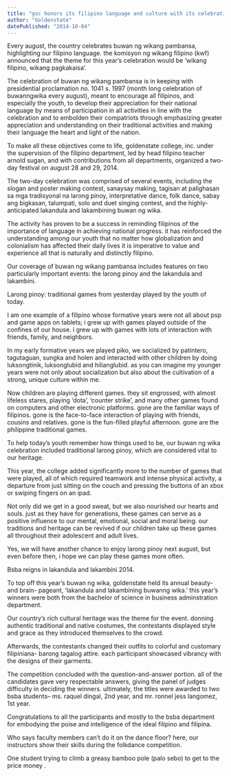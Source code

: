 ```yaml
---
title: "gsc honors its filipino language and culture with its celebration of buwan ng wikang pambansa"
author: "Goldenstate"
datePublished: "2014-10-04"
---
```


Every august, the country celebrates buwan ng wikang pambansa, highlighting our filipino language. the komisyon ng wikang filipino (kwf) announced that the theme for this year’s celebration would be ‘wikang filipino, wikang pagkakaisa’.

The celebration of buwan ng wikang pambansa is in keeping with presidential proclamation no. 1041 s. 1997 (month long celebration of buwanngwika every august), meant to encourage all filipinos, and especially the youth, to develop their appreciation for their national language by means of participation in all activities in line with the celebration and to embolden their compatriots through emphasizing greater appreciation and understanding on their traditional activities and making their language the heart and light of the nation.

To make all these objectives come to life, goldenstate college, inc. under the supervision of the filipino department, led by head filipino teacher arnold sugan, and with contributions from all departments, organized a two-day festival on august 28 and 29, 2014.

The two-day celebration was comprised of several events, including the slogan and poster making contest, sanaysay making, tagisan at palighasan sa mga tradisyonal na larong pinoy, interpretative dance, folk dance, sabay ang bigkasan, talumpati, solo and duet singing contest, and the highly-anticipated lakandula and lakambining buwan ng wika.

The activity has proven to be a success in reminding filipinos of the importance of language in achieving national progress. it has reinforced the understanding among our youth that no matter how globalization and colonialism has affected their daily lives it is imperative to value and experience all that is naturally and distinctly filipino.

Our coverage of buwan ng wikang pambansa includes features on two particularly important events: the larong pinoy and the lakandula and lakambini.

Larong pinoy: traditional games from yesterday played by the youth of today.

I am one example of a filipino whose formative years were not all about psp and game apps on tablets; i grew up with games played outside of the confines of our house. i grew up with games with lots of interaction with friends, family, and neighbors.

In my early formative years we played piko, we socialized by patintero, tagutaguan, sungka and holen and interacted with other children by doing luksongtinik, luksonglubid and hilianglubid. as you can imagine my younger years were not only about socialization but also about the cultivation of a strong, unique culture within me.

Now children are playing different games. they sit engrossed, with almost lifeless stares, playing ‘dota’, ‘counter strike’, and many other games found on computers and other electronic platforms. gone are the familiar ways of filipinos. gone is the face-to-face interaction of playing with friends, cousins and relatives. gone is the fun-filled playful afternoon. gone are the philippine traditional games.

To help today’s youth remember how things used to be, our buwan ng wika celebration included traditional larong pinoy, which are considered vital to our heritage.

This year, the college added significantly more to the number of games that were played, all of which required teamwork and intense physical activity, a departure from just sitting on the couch and pressing the buttons of an xbox or swiping fingers on an ipad.

Not only did we get in a good sweat, but we also nourished our hearts and souls. just as they have for generations, these games can serve as a positive influence to our mental, emotional, social and moral being. our traditions and heritage can be revived if our children take up these games all throughout their adolescent and adult lives.

Yes, we will have another chance to enjoy larong pinoy next august, but even before then, i hope we can play these games more often.

Bsba reigns in lakandula and lakambini 2014.

To top off this year’s buwan ng wika, goldenstate held its annual beauty- and brain- pageant, ‘lakandula and lakambining buwanng wika.’ this year’s winners were both from the bachelor of science in business adminstration department.

Our country’s rich cultural heritage was the theme for the event. donning authentic traditional and native costumes, the contestants displayed style and grace as they introduced themselves to the crowd.

Afterwards, the contestants changed their outfits to colorful and customary filipiniana- barong tagalog attire. each participant showcased vibrancy with the designs of their garments.

The competition concluded with the question-and-answer portion. all of the candidates gave very respectable answers, giving the panel of judges difficulty in deciding the winners. ultimately, the titles were awarded to two bsba students– ms. raquel dingal, 2nd year, and mr. ronnel jess langomez, 1st year.

Congratulations to all the participants and mostly to the bsba department for embodying the poise and intelligence of the ideal filipino and filipina.

Who says faculty members can’t do it on the dance floor? here, our instructors show their skills during the folkdance competition.

One student trying to climb a greasy bamboo pole (palo sebo) to get to the price money .